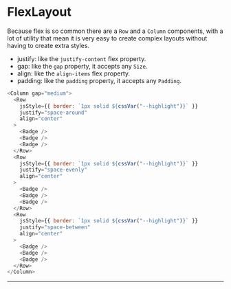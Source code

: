 
# FlexLayout

Because flex is so common there are a `Row` and a `Column` components, with a lot of utility that mean it is very easy to create complex layouts without having to create extra styles.

- justify: like the `justify-content` flex property.
- gap: like the `gap` property, it accepts any `Size`.
- align: like the `align-items` flex property.
- padding: like the `padding` property, it accepts any `Padding`.

<Column gap="medium">
  <Row
    jsStyle={{ border: `1px solid ${cssVar("--highlight")}` }}
    justify="space-around"
    align="center"
  >
    <Badge />
    <Badge />
    <Badge />
  </Row>
  <Row
    jsStyle={{ border: `1px solid ${cssVar("--highlight")}` }}
    justify="space-evenly"
    align="center"
  >
    <Badge />
    <Badge />
    <Badge />
  </Row>
  <Row
    jsStyle={{ border: `1px solid ${cssVar("--highlight")}` }}
    justify="space-between"
    align="center"
  >
    <Badge />
    <Badge />
    <Badge />
  </Row>
</Column>

```js
<Column gap="medium">
  <Row
    jsStyle={{ border: `1px solid ${cssVar("--highlight")}` }}
    justify="space-around"
    align="center"
  >
    <Badge />
    <Badge />
    <Badge />
  </Row>
  <Row
    jsStyle={{ border: `1px solid ${cssVar("--highlight")}` }}
    justify="space-evenly"
    align="center"
  >
    <Badge />
    <Badge />
    <Badge />
  </Row>
  <Row
    jsStyle={{ border: `1px solid ${cssVar("--highlight")}` }}
    justify="space-between"
    align="center"
  >
    <Badge />
    <Badge />
    <Badge />
  </Row>
</Column>
```

---
